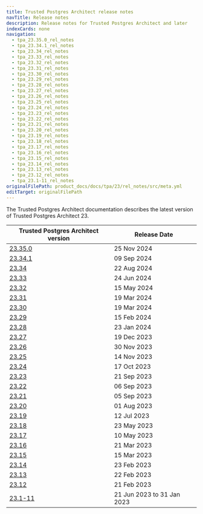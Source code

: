 ```yaml
---
title: Trusted Postgres Architect release notes
navTitle: Release notes
description: Release notes for Trusted Postgres Architect and later
indexCards: none
navigation:
  - tpa_23.35.0_rel_notes
  - tpa_23.34.1_rel_notes
  - tpa_23.34_rel_notes
  - tpa_23.33_rel_notes
  - tpa_23.32_rel_notes
  - tpa_23.31_rel_notes
  - tpa_23.30_rel_notes
  - tpa_23.29_rel_notes
  - tpa_23.28_rel_notes
  - tpa_23.27_rel_notes
  - tpa_23.26_rel_notes
  - tpa_23.25_rel_notes
  - tpa_23.24_rel_notes
  - tpa_23.23_rel_notes
  - tpa_23.22_rel_notes
  - tpa_23.21_rel_notes
  - tpa_23.20_rel_notes
  - tpa_23.19_rel_notes
  - tpa_23.18_rel_notes
  - tpa_23.17_rel_notes
  - tpa_23.16_rel_notes
  - tpa_23.15_rel_notes
  - tpa_23.14_rel_notes
  - tpa_23.13_rel_notes
  - tpa_23.12_rel_notes
  - tpa_23.1-11_rel_notes
originalFilePath: product_docs/docs/tpa/23/rel_notes/src/meta.yml
editTarget: originalFilePath
---
```



The Trusted Postgres Architect documentation describes the latest version of Trusted Postgres Architect 23.


| Trusted Postgres Architect version | Release Date |
|---|---|
| [23.35.0](./tpa_23.35.0_rel_notes) | 25 Nov 2024 |
| [23.34.1](./tpa_23.34.1_rel_notes) | 09 Sep 2024 |
| [23.34](./tpa_23.34_rel_notes) | 22 Aug 2024 |
| [23.33](./tpa_23.33_rel_notes) | 24 Jun 2024 |
| [23.32](./tpa_23.32_rel_notes) | 15 May 2024 |
| [23.31](./tpa_23.31_rel_notes) | 19 Mar 2024 |
| [23.30](./tpa_23.30_rel_notes) | 19 Mar 2024 |
| [23.29](./tpa_23.29_rel_notes) | 15 Feb 2024 |
| [23.28](./tpa_23.28_rel_notes) | 23 Jan 2024 |
| [23.27](./tpa_23.27_rel_notes) | 19 Dec 2023 |
| [23.26](./tpa_23.26_rel_notes) | 30 Nov 2023 |
| [23.25](./tpa_23.25_rel_notes) | 14 Nov 2023 |
| [23.24](./tpa_23.24_rel_notes) | 17 Oct 2023 |
| [23.23](./tpa_23.23_rel_notes) | 21 Sep 2023 |
| [23.22](./tpa_23.22_rel_notes) | 06 Sep 2023 |
| [23.21](./tpa_23.21_rel_notes) | 05 Sep 2023 |
| [23.20](./tpa_23.20_rel_notes) | 01 Aug 2023 |
| [23.19](./tpa_23.19_rel_notes) | 12 Jul 2023 |
| [23.18](./tpa_23.18_rel_notes) | 23 May 2023 |
| [23.17](./tpa_23.17_rel_notes) | 10 May 2023 |
| [23.16](./tpa_23.16_rel_notes) | 21 Mar 2023 |
| [23.15](./tpa_23.15_rel_notes) | 15 Mar 2023 |
| [23.14](./tpa_23.14_rel_notes) | 23 Feb 2023 |
| [23.13](./tpa_23.13_rel_notes) | 22 Feb 2023 |
| [23.12](./tpa_23.12_rel_notes) | 21 Feb 2023 |
| [23.1-11](./tpa_23.1-11_rel_notes) | 21 Jun 2023 to 31 Jan 2023 |
